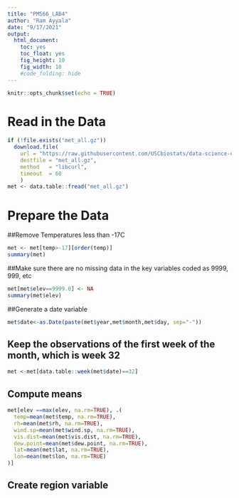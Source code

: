 ```yaml
---
title: "PM566_LAB4"
author: "Ram Ayyala"
date: "9/17/2021"
output: 
  html_document:
    toc: yes
    toc_float: yes
    fig_height: 10
    fig_width: 10
    #code_folding: hide
---
```


```r
knitr::opts_chunk$set(echo = TRUE)
```
# Read in the Data
```r
if (!file.exists("met_all.gz"))
  download.file(
    url = "https://raw.githubusercontent.com/USCbiostats/data-science-data/master/02_met/met_all.gz",
    destfile = "met_all.gz",
    method   = "libcurl",
    timeout  = 60
    )
met <- data.table::fread("met_all.gz")
```
# Prepare the Data

##Remove Temperatures less than -17C
```r
met <- met[temp>-17][order(temp)]
summary(met)
```
##Make sure there are no missing data in the key variables coded as 9999, 999, etc
```r
met[met$elev==9999.0] <- NA
summary(met$elev)
```
##Generate a date variable
```r
met$date<-as.Date(paste(met$year,met$month,met$day, sep="-"))
```
## Keep the observations of the first week of the month, which is week 32
```r
met <-met[data.table::week(met$date)==32]
```
## Compute means 
```r
met[elev ==max(elev, na.rm=TRUE), .(
  temp=mean(met$temp, na.rm=TRUE),
  rh=mean(met$rh, na.rm=TRUE),
  wind.sp=mean(met$wind.sp, na.rm=TRUE),
  vis.dist=mean(met$vis.dist, na.rm=TRUE),
  dew.point=mean(met$dew.point, na.rm=TRUE),
  lat=mean(met$lat, na.rm=TRUE),
  lon=mean(met$lon, na.rm=TRUE)
)]

```
## Create region variable 
```r

```

